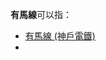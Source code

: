 '''有馬線'''可以指：
* [[有馬線_(神戶電鐵)|有馬線 (神戶電鐵)]]
* {{link-ja|有馬線 (鐵道省)|有馬線}}

{{disambiguation|cat=三字路線名消歧義}}